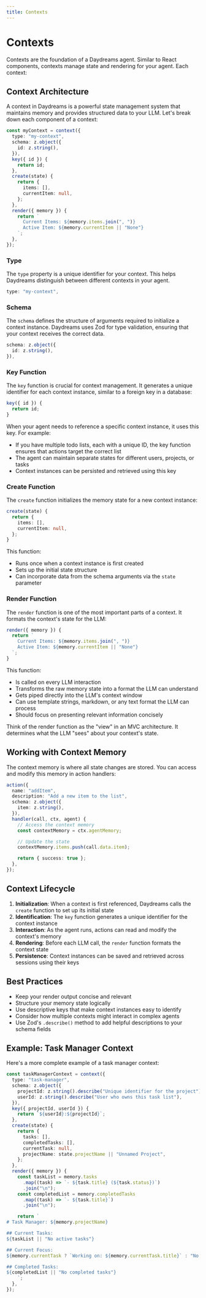 ```yaml
---
title: Contexts
---
```


# Contexts

Contexts are the foundation of a Daydreams agent. Similar to React components,
contexts manage state and rendering for your agent. Each context:

## Context Architecture

A context in Daydreams is a powerful state management system that maintains
memory and provides structured data to your LLM. Let's break down each component
of a context:

```ts
const myContext = context({
  type: "my-context",
  schema: z.object({
    id: z.string(),
  }),
  key({ id }) {
    return id;
  },
  create(state) {
    return {
      items: [],
      currentItem: null,
    };
  },
  render({ memory }) {
    return `
      Current Items: ${memory.items.join(", ")}
      Active Item: ${memory.currentItem || "None"}
    `;
  },
});
```

### Type

The `type` property is a unique identifier for your context. This helps
Daydreams distinguish between different contexts in your agent.

```ts
type: "my-context",
```

### Schema

The `schema` defines the structure of arguments required to initialize a context
instance. Daydreams uses Zod for type validation, ensuring that your context
receives the correct data.

```ts
schema: z.object({
  id: z.string(),
}),
```

### Key Function

The `key` function is crucial for context management. It generates a unique
identifier for each context instance, similar to a foreign key in a database:

```ts
key({ id }) {
  return id;
}
```

When your agent needs to reference a specific context instance, it uses this
key. For example:

- If you have multiple todo lists, each with a unique ID, the key function
  ensures that actions target the correct list
- The agent can maintain separate states for different users, projects, or tasks
- Context instances can be persisted and retrieved using this key

### Create Function

The `create` function initializes the memory state for a new context instance:

```ts
create(state) {
  return {
    items: [],
    currentItem: null,
  };
}
```

This function:

- Runs once when a context instance is first created
- Sets up the initial state structure
- Can incorporate data from the schema arguments via the `state` parameter

### Render Function

The `render` function is one of the most important parts of a context. It
formats the context's state for the LLM:

```ts
render({ memory }) {
  return `
    Current Items: ${memory.items.join(", ")}
    Active Item: ${memory.currentItem || "None"}
  `;
}
```

This function:

- Is called on every LLM interaction
- Transforms the raw memory state into a format the LLM can understand
- Gets piped directly into the LLM's context window
- Can use template strings, markdown, or any text format the LLM can process
- Should focus on presenting relevant information concisely

Think of the render function as the "view" in an MVC architecture. It determines
what the LLM "sees" about your context's state.

## Working with Context Memory

The context memory is where all state changes are stored. You can access and
modify this memory in action handlers:

```ts
action({
  name: "addItem",
  description: "Add a new item to the list",
  schema: z.object({
    item: z.string(),
  }),
  handler(call, ctx, agent) {
    // Access the context memory
    const contextMemory = ctx.agentMemory;

    // Update the state
    contextMemory.items.push(call.data.item);

    return { success: true };
  },
});
```

## Context Lifecycle

1. **Initialization**: When a context is first referenced, Daydreams calls the
   `create` function to set up its initial state
2. **Identification**: The `key` function generates a unique identifier for the
   context instance
3. **Interaction**: As the agent runs, actions can read and modify the context's
   memory
4. **Rendering**: Before each LLM call, the `render` function formats the
   context state
5. **Persistence**: Context instances can be saved and retrieved across sessions
   using their keys

## Best Practices

- Keep your render output concise and relevant
- Structure your memory state logically
- Use descriptive keys that make context instances easy to identify
- Consider how multiple contexts might interact in complex agents
- Use Zod's `.describe()` method to add helpful descriptions to your schema
  fields

## Example: Task Manager Context

Here's a more complete example of a task manager context:

```ts
const taskManagerContext = context({
  type: "task-manager",
  schema: z.object({
    projectId: z.string().describe("Unique identifier for the project"),
    userId: z.string().describe("User who owns this task list"),
  }),
  key({ projectId, userId }) {
    return `${userId}:${projectId}`;
  },
  create(state) {
    return {
      tasks: [],
      completedTasks: [],
      currentTask: null,
      projectName: state.projectName || "Unnamed Project",
    };
  },
  render({ memory }) {
    const taskList = memory.tasks
      .map((task) => `- ${task.title} (${task.status})`)
      .join("\n");
    const completedList = memory.completedTasks
      .map((task) => `- ${task.title}`)
      .join("\n");

    return `
# Task Manager: ${memory.projectName}

## Current Tasks:
${taskList || "No active tasks"}

## Current Focus:
${memory.currentTask ? `Working on: ${memory.currentTask.title}` : "No task in focus"}

## Completed Tasks:
${completedList || "No completed tasks"}
    `;
  },
});
```
